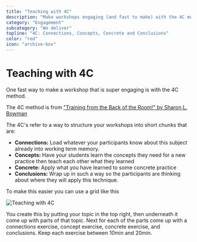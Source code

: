 ```yaml
---
title: "Teaching with 4C"
description: "Make workshops engaging (and fast to make) with the 4C method"
category: "Engagement"
subcategory: "We deliver"
topline: "4C: Connections, Concepts, Concrete and Conclusions"
color: "red"
icon: "archive-box"
---
```



# Teaching with 4C

One fast way to make a workshop that is super engaging is with the 4C method.

The 4C method is from ["Training from the Back of the Room!" by Sharon L. Bowman](https://www.amazon.co.uk/Training-Back-Room-Aside-Learn/dp/0787996629/ref=sr_1_1?crid=3CAASM0OM1NXY&dib=eyJ2IjoiMSJ9.Gtw-BQDMnn-xExmd4aS3JXvkRoiSO3wQ-eiIfNFOwkIPEE8sFORjmWVGH2U1Hpmp2hRvw4PNv_C23-hzwv_U0EH-bKxUn9F50_9owJwRIRYq0vhdx2hSE_K_g6m4i7xB0uA7QWTpJi_dbKAmDsdO9w0qiBsUD4-RrfiKR1w2BxJhpS4H2g2Gx607TOkxO9UbphuqTDRZcEKUo3uUR_XrM5DmRvVGV-8bqEROiib81EU.STMZFT7D4phgzBT7Fr8FWIh1j6dQk9yaJJhcJi4H7wM&dib_tag=se&keywords=Training+from+the+Back+of+the+Room!&nsdOptOutParam=true&qid=1727357526&sprefix=training+from+the+back+of+the+room+%2Caps%2C90&sr=8-1)

The 4C's refer to a way to structure your workshops into short chunks that are:

- **Connections:** Load whatever your participants know about this subject already into working term memory.
- **Concepts:** Have your students learn the concepts they need for a new practice then teach each other what they learned
- **Concrete:** Apply what you have learned to some concrete practice
- **Conclusions:** Wrap up in such a way so the participants are thinking about where they will apply this technique.

To make this easier you can use a grid like this

![Teaching with 4C](./teaching-with-4c.jpg)

You create this by putting your topic in the top right, then underneath it come up with parts of that topic. Next for each of the parts come up with a connections exercise, concept exercise, concrete exercise, and conclusions. Keep each exercise between 10min and 20min.
